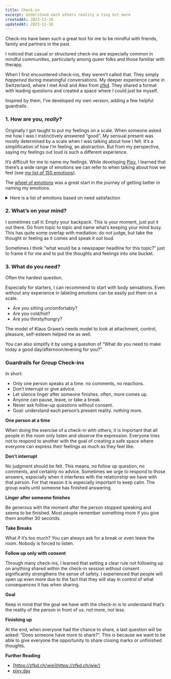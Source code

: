 ```yaml
---
title: Check-in
excerpt: Understand each others reality a tiny bit more
createdAt: 2023-11-18
updatedAt: 2023-11-18
---
```


Check-ins have been such a great tool for me to be mindful with friends, family and partners in the past. 

I noticed that casual or structured check-ins are especially common in mindful communities, particularly among queer folks and those familiar with therapy.

When I first encountered check-ins, they weren’t called that. They simply *happened* during meaningful conversations. My deeper experience came in Switzerland, where I met Andi and Alex from [zfkd](https://zfkd.ch/). They shared a format with leading questions and created a space where I could just be myself.

Inspired by them, I’ve developed my own version, adding a few helpful guardrails.

### 1. How are you, *really*?

Originally I got taught to put my feelings on a scale. When someone asked me how I was I instinctively answered “good”. My sensual present was mostly determined by a scale when I was talking about how I felt. It’s a simplification of how I’m feeling, an abstraction. But from my perspective, saying my feelings out loud is such a different experience.

It’s difficult for me to name my feelings. While developing [Pixy](https://pixy.day/), I learned that there’s a wide range of emotions we can refer to when talking about how we feel (see [my list of 150 emotions](https://moritz.works/blog/emotions)).

The [wheel of emotions](https://www.google.com/search?sca_esv=583646388&sxsrf=AM9HkKmX1ekGBlU9p7RxqPLHf0PGUyZGLw:1700329334768&q=wheel+of+emotions&tbm=isch&source=univ&fir=437OD6zqwZBBCM%252CqFWD3Jui7KldgM%252C_%253BJACqWgG3VTXb2M%252ClRgY9qe5A7Uo4M%252C_%253BDqF-5Iy6bj-TwM%252C2bM98IoY6LaH7M%252C_%253BKLkhyohEpAMkNM%252CSab5g9-1_cOTUM%252C_%253BzJXw_SP60ebPdM%252C09Jnob7EuO2zWM%252C_%253B7tTQM-vcR86T9M%252CnWDDNort15gCIM%252C_%253BXOiywxyp7wkciM%252CFv8tiOlCxMAX9M%252C_%253BefxzqHQsL_ZQjM%252C2bM98IoY6LaH7M%252C_%253BdFIzV8cjUW_QSM%252CF0R8Z2Plr8imDM%252C_%253Bi7bMQOSMwzZhTM%252Ck_tzH2aAA3uEHM%252C_&usg=AI4_-kTCJqfBC9XeLCiUpqcC6fLNf4kfog&sa=X&ved=2ahUKEwi30f-vjM6CAxVna_EDHfQfBrQQjJkEegQIFxAC&biw=1453&bih=859&dpr=2) was a great start in the journey of getting better in naming my emotions.
    
<details>
  <summary>Here is a list of emotions based on need satisfaction</summary>
    | **German (Met)** | **English (Met)** | **German (Unmet)** | **English (Unmet)** |
    | --- | --- | --- | --- |
    | erregt | excited | schlaff | limp |
    | heiter | cheerful | müde | tired |
    | sanft | gentle | abwesend | absent |
    | absorbiert | absorbed | einsam | lonely |
    | erstaunt | amazed | kleinmütig | faint-hearted |
    | hoffnungsvoll | hopeful | ängstlich | anxious |
    | selig | blissful | elend | miserable |
    | aktiv/belebt | active/lively | konfus | confused |
    | erwartungsvoll | expectant | schmerzvoll | painful |
    | interessiert | interested | ärgerlich | angry |
    | sicher | secure | entsetzt | horrified |
    | angeregt | stimulated | krank | sick |
    | fasziniert | fascinated | schuldig | guilty |
    | involviert | involved | alarmiert | alarmed |
    | sorglos | carefree | kribblig | tingly |
    | aufgeregt | thrilled | schwermütig | melancholy |
    | frei | free | angespannt | tense |
    | lebhaft | vivid | erschöpft | exhausted |
    | stolz | proud | träge | sluggish |
    | behaglich | comfortable | ängstlich | afraid |
    | freudig | joyful | erschreckt | startled |
    | leicht | light | lethargisch | lethargic |
    | überglücklich | ecstatic | traurig | sad |
    | friedlich | peaceful | apathisch | apathetic |
    | liebevoll | loving | faul | lazy |
    | überrascht | surprised | matt | dull |
    | berührt | touched | überlastet | overloaded |
    | lustig | funny | bekümmert | worried |
    | überschwänglich | exuberant | furchtsam | fearful |
    | bewegt | moved | mutlos | discouraged |
    | fröhlich | happy | verdrossen | displeased |
    | mitteilsam | communicative | belastet | burdened |
    | unbekümmert | untroubled | gehemmt | inhibited |
    | dankbar | grateful | neidisch | envious |
    | gebannt | captivated | verloren | lost |
    | motiviert | motivated | besorgt | worried |
    | ruhig | calm | gelangweilt | bored |
    | gutmütig | good-natured | nervös | nervous |
    | energievoll | energetic | verwirrt | confused |
    | geborgen | safe | bestürzt | upset |
    | munter | cheerful | verzagt | disheartened |
    | vertrauensvoll | trusting | betrübt | sorrowful |
    | enthusiastisch | enthusiastic | gleichgültig | indifferent |
    | gelassen | relaxed | passiv | passive |
    | mutig | courageous | verzweifelt | desperate |
    | wach | awake | bitter | bitter |
    | erfüllt | fulfilled | pessimistisch | pessimistic |
    | glücklich | happy | widerwillig | reluctant |
    | neugierig | curious | deprimiert | depressed |
    | zärtlich | tender | hilflos | helpless |
    | erleichtert | relieved | beschämt | ashamed |
    | großherzig | generous | wütend | furious |
    | optimistisch | optimistic | desinteressiert | disinterested |
    | zufrieden | content | irritiert | irritated |
    | erlöst | redeemed | ungeduldig | impatient |
</details>

### 2. What’s on your mind?

I sometimes call it: Empty your backpack. This is your moment, just put it out there. Go from topic to topic and name what’s keeping your mind busy. This has quite some overlap with mediation: do not judge, but take the thought or feeling as it comes and speak it out loud.

Sometimes I think “what would be a newspaper headline for this topic?” just to frame it for me and to put the thoughts and feelings into one bucket.

### 3. What do you need?

Often the hardest question.

Especially for starters, I can recommend to start with body sensations. Even without any experience in labeling emotions can be easily put them on a scale.

- Are you sitting uncomfortably?
- Are you cold/hot?
- Are you thirsty/hungry?

The model of Klaus Grawe’s needs model to look at attachment, control, pleasure, self-esteem helped me as well.

You can also simplify it by using a question of “What do you need to make today a good day/afternoon/evening for you?”.

### Guardrails for Group Check-ins

In short:

- Only one person speaks at a time. no comments, no reactions.
- Don’t interrupt or give advice.
- Let silence linger after someone finishes. often, more comes up.
- Anyone can pause, leave, or take a break.
- Never ask follow-up questions without consent.
- Goal: understand each person’s present reality. nothing more.

**One person at a time**

When doing the exercise of a check-in with others, it is important that all people in the room only listen and observe the expression. Everyone tries not to respond to another with the goal of creating a safe space where everyone can express their feelings as much as they feel like. 

**Don’t interrupt**

No judgment should be felt. This means, no follow up question, no comments, and certainly no advice. Sometimes we urge to respond to those answers, especially when it interferes with the relationship we have with that person. For that reason it is especially important to keep calm. The group waits until someone has finished answering.

**Linger after someone finishes**

Be generous with the moment after the person stopped speaking and seems to be finished. Most people remember something more if you give them another 30 seconds.

**Take Breaks**

What if it’s too much? You can always ask for a break or even leave the room. Nobody is forced to listen.

**Follow up only with consent**

Through many check-ins, I learned that setting a clear rule not following up on anything shared within the check-in session without consent significantly strengthens the sense of safety. I experienced that people will open up even more due to the fact that they will stay in control of what consequences it has when sharing.

**Goal**

Keep in mind that the goal we have with the check-in is to understand that’s the reality of the person in front of us. not more, not less.

**Finishing up**

At the end, when everyone had the chance to share, a last question will be asked: “Does someone have more to share?”. This is because we want to be able to give everyone the opportunity to share closing marks or unfinished thoughts.

**Further Reading**

- [https://zfkd.ch/wie](https://zfkd.ch/wie/)
- [pixy.day](http://pixy.day)